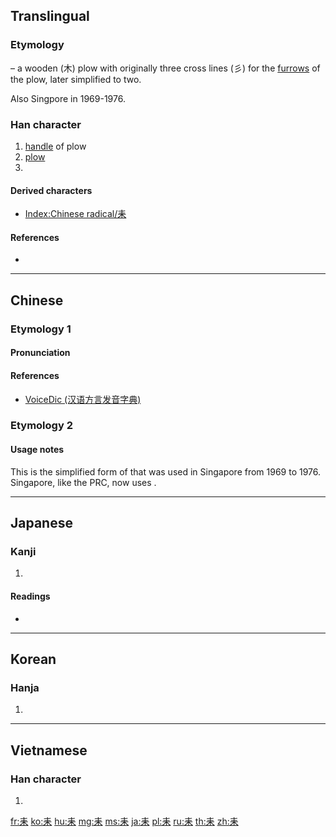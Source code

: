 {{character info/new}}
{{also|夫|禾|耒|末|天|未|夭}}
==Translingual==
{{stroke order|type=animate}}

===Etymology===
{{Han etyl}}
{{liushu|p}} – a wooden (木) plow with originally three cross lines (彡) for the [[furrow]]s of the plow, later simplified to two.

Also Singpore {{Han simp|來|f=从|t=二}} in 1969-1976.

===Han character===
{{Han char|rn=127|rad=耒|as=00|sn=6|four=50900|canj=QD}}

# [[handle]] of plow
# [[plow]]
# {{mul-kangxi radical-def}}

====Derived characters====
* [[Index:Chinese radical/耒]]

====References====
* {{Han ref|kx=0962.160|dkj=28898|dj=1410.150|hdz=42770.010|uh=8012|ud=32786|bh=A6D4|bd=42708}}

----

==Chinese==
{{zh-forms}}

===Etymology 1===

====Pronunciation====
{{zh-pron
|m=lěi,máo,mào
|c=leoi6,loi6
|h=pfs=lói
|mn=lúi/lūi
|w=
|mc=y
|oc=y
|ma=|ma2=
|cat=n
}}

====References====
* [http://cn.voicedic.com/ VoiceDic (汉语方言发音字典)]

===Etymology 2===
{{zh-see|來|o}}

====Usage notes====
This is the simplified form of {{l|zh|來}} that was used in Singapore from 1969 to 1976. Singapore, like the PRC, now uses {{l|zh|来}}.

----

==Japanese==

===Kanji===
{{ja-kanji|grade=|rs=耒00}}

# {{defn|lang=ja|sort=耒00}}

====Readings====
* {{ja-readings|on=[[らい]] (rai), [[るい]] (rui)|kun=[[すき]] (suki)|nanori=}}

----

==Korean==

===Hanja===
{{ko-hanja|hangeul=[[뢰]]>[[뇌]]|eumhun=|rv=roe>noe|mr=roe>noe|y=loy>noy}}

# {{defn|lang=ko|sort=耒00}}

----

==Vietnamese==

===Han character===
{{vi-readings|rs=耒00|hanviet=[[lỗi]], [[lồi]], [[doi]], [[lọi]], [[lội]], [[lòi]], [[rồi]], [[ròi]], [[lẫn]], [[rổi]], [[rỗi]], [[rủi]]}}

# {{defn|lang=vi|sort=耒00}}

[[Category:CJKV radicals| ]]

[[fr:耒]]
[[ko:耒]]
[[hu:耒]]
[[mg:耒]]
[[ms:耒]]
[[ja:耒]]
[[pl:耒]]
[[ru:耒]]
[[th:耒]]
[[zh:耒]]